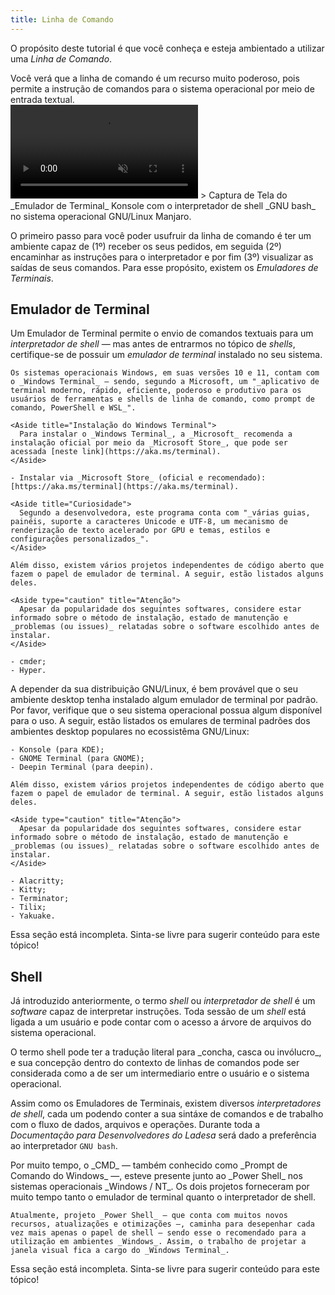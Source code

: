 ```yaml
---
title: Linha de Comando
---
```



O propósito deste tutorial é que você conheça e esteja ambientado a utilizar uma _Linha de Comando_. 


<Aside title="Este tutorial é sobre a Linha de Comando">
  Você verá que a linha de comando é um recurso muito poderoso, pois permite a instrução de comandos para o sistema operacional por meio de entrada textual. 
</Aside>


<video controls loop muted autoplay>
  <source src="/assets/dev-tutorials-command-line/terminal-emulator-konsole-with-bash.mp4" type="video/mp4" />
</video>
> Captura de Tela do _Emulador de Terminal_ Konsole com o interpretador de shell _GNU bash_ no sistema operacional GNU/Linux Manjaro.


O primeiro passo para você poder usufruir da linha de comando é ter um ambiente capaz de (1º) receber os seus pedidos, em seguida (2º) encaminhar as instruções para o interpretador e por fim (3º) visualizar as saídas de seus comandos. Para esse propósito, existem os _Emuladores de Terminais_.




## Emulador de Terminal

Um Emulador de Terminal permite o envio de comandos textuais para um _interpretador de shell_ — mas antes de entrarmos no tópico de _shells_, certifique-se de possuir um _emulador de terminal_ instalado no seu sistema.

<Tabs syncKey="operatingSystem">
  <TabItem label="Windows" icon="seti:windows">

    Os sistemas operacionais Windows, em suas versões 10 e 11, contam com o _Windows Terminal_ — sendo, segundo a Microsoft, um "_aplicativo de terminal moderno, rápido, eficiente, poderoso e produtivo para os usuários de ferramentas e shells de linha de comando, como prompt de comando, PowerShell e WSL_".

    <Aside title="Instalação do Windows Terminal">
      Para instalar o _Windows Terminal_, a _Microsoft_ recomenda a instalação oficial por meio da _Microsoft Store_, que pode ser acessada [neste link](https://aka.ms/terminal).
    </Aside>

    - Instalar via _Microsoft Store_ (oficial e recomendado): [https://aka.ms/terminal](https://aka.ms/terminal).

    <Aside title="Curiosidade">
      Segundo a desenvolvedora, este programa conta com "_várias guias, painéis, suporte a caracteres Unicode e UTF-8, um mecanismo de renderização de texto acelerado por GPU e temas, estilos e configurações personalizados_".
    </Aside>

    Além disso, existem vários projetos independentes de código aberto que fazem o papel de emulador de terminal. A seguir, estão listados alguns deles.

    <Aside type="caution" title="Atenção">
      Apesar da popularidade dos seguintes softwares, considere estar informado sobre o método de instalação, estado de manutenção e _problemas (ou issues)_ relatadas sobre o software escolhido antes de instalar.
    </Aside>

    - cmder;
    - Hyper.
  </TabItem>
  <TabItem label="GNU/Linux" icon="linux">
    A depender da sua distribuição GNU/Linux, é bem provável que o seu ambiente desktop tenha instalado algum emulador de terminal por padrão. Por favor, verifique que o seu sistema operacional possua algum disponível para o uso. A seguir, estão listados os emulares de terminal padrões dos ambientes desktop populares no ecossistêma GNU/Linux:

    - Konsole (para KDE);
    - GNOME Terminal (para GNOME);
    - Deepin Terminal (para deepin).

    Além disso, existem vários projetos independentes de código aberto que fazem o papel de emulador de terminal. A seguir, estão listados alguns deles.

    <Aside type="caution" title="Atenção">
      Apesar da popularidade dos seguintes softwares, considere estar informado sobre o método de instalação, estado de manutenção e _problemas (ou issues)_ relatadas sobre o software escolhido antes de instalar.
    </Aside>

    - Alacritty;
    - Kitty;
    - Terminator;
    - Tilix;
    - Yakuake. 
  </TabItem>
  <TabItem label="macOS" icon="apple">
    <Aside type="caution" title="Documentação Incompleta">
      Essa seção está incompleta. Sinta-se livre para sugerir conteúdo para este tópico!
    </Aside>
  </TabItem>
</Tabs>

## Shell

Já introduzido anteriormente, o termo _shell_ ou _interpretador de shell_ é um _software_ capaz de interpretar instruções. Toda sessão de um _shell_ está ligada a um usuário e pode contar com o acesso a árvore de arquivos do sistema operacional.

<Aside title="Curiosidade">
  O termo shell pode ter a tradução literal para _concha, casca ou invólucro_, e sua concepção dentro do contexto de linhas de comandos pode ser considerada como a de ser um intermediario entre o usuário e o sistema operacional.
</Aside>

Assim como os Emuladores de Terminais, existem diversos _interpretadores de shell_, cada um podendo conter a sua sintáxe de comandos e de trabalho com o fluxo de dados, arquivos e operações. Durante toda a _Documentação para Desenvolvedores do Ladesa_ será dado a preferência ao interpretador `GNU bash`.

<Tabs syncKey="operatingSystem">
  <TabItem label="Windows" icon="seti:windows">
    Por muito tempo, o _CMD_ — também conhecido como _Prompt de Comando do Windows_ —, esteve presente junto ao _Power Shell_ nos sistemas operacionais _Windows / NT_. Os dois projetos forneceram por muito tempo tanto o emulador de terminal quanto o interpretador de shell.
    
    Atualmente, projeto _Power Shell_ — que conta com muitos novos recursos, atualizações e otimizações —, caminha para desepenhar cada vez mais apenas o papel de shell — sendo esse o recomendado para a utilização em ambientes _Windows_. Assim, o trabalho de projetar a janela visual fica a cargo do _Windows Terminal_.
  </TabItem>
  <TabItem label="GNU/Linux" icon="linux">
  </TabItem>
  <TabItem label="macOS" icon="apple">
  </TabItem>
</Tabs>



<Aside type="caution" title="Documentação Incompleta">
  Essa seção está incompleta. Sinta-se livre para sugerir conteúdo para este tópico!
</Aside>
